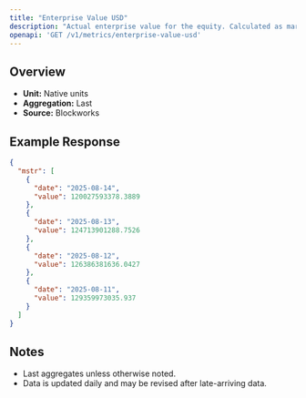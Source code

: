```yaml
---
title: "Enterprise Value USD"
description: "Actual enterprise value for the equity. Calculated as market cap - liabilities + assets"
openapi: 'GET /v1/metrics/enterprise-value-usd'
---
```


## Overview

- **Unit:** Native units
- **Aggregation:** Last
- **Source:** Blockworks

## Example Response

```json
{
  "mstr": [
    {
      "date": "2025-08-14",
      "value": 120027593378.3889
    },
    {
      "date": "2025-08-13",
      "value": 124713901288.7526
    },
    {
      "date": "2025-08-12",
      "value": 126386381636.0427
    },
    {
      "date": "2025-08-11",
      "value": 129359973035.937
    }
  ]
}
```

## Notes
- Last aggregates unless otherwise noted.
- Data is updated daily and may be revised after late-arriving data.
